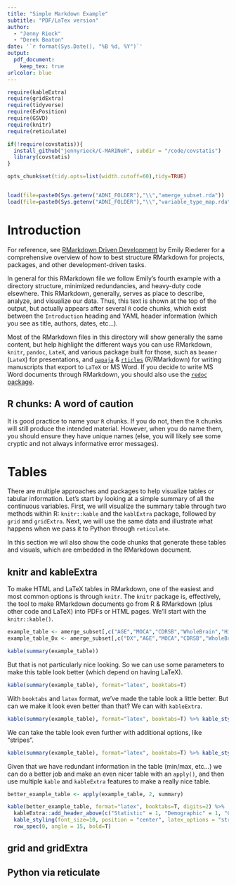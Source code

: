 ```yaml
---
title: "Simple Markdown Example"
subtitle: "PDF/LaTex version"
author: 
  - "Jenny Rieck"
  - "Derek Beaton"
date: '`r format(Sys.Date(), "%B %d, %Y")`'
output: 
  pdf_document:
    keep_tex: true
urlcolor: blue
---
```


```r

require(kableExtra)
require(gridExtra)
require(tidyverse)
require(ExPosition)
require(GSVD)
require(knitr)
require(reticulate)

if(!require(covstatis)){
  install_github("jennyrieck/C-MARINeR", subdir = "/code/covstatis")
  library(covstatis)
}

```

```r

opts_chunk$set(tidy.opts=list(width.cutoff=60),tidy=TRUE)

```

```r



```

```r

load(file=paste0(Sys.getenv("ADNI_FOLDER"),"\\","amerge_subset.rda"))
load(file=paste0(Sys.getenv("ADNI_FOLDER"),"\\","variable_type_map.rda"))

```

# Introduction

For reference, see [RMarkdown Driven Development](https://emilyriederer.netlify.com/post/rmarkdown-driven-development/) by Emily Riederer for a comprehensive overview of how to best structure RMarkdown for projects, packages, and other development-driven tasks. 

In general for this RMarkdown file we follow Emily's fourth example with a directory structure, minimized redundancies, and heavy-duty code elsewhere. This RMarkdown, generally, serves as place to describe, analyze, and visualize our data. Thus, this text is shown at the top of the output, but actually appears after several `R` code chunks, which exist between the `Introduction` heading and YAML header information (which you see as title, authors, dates, etc...).

Most of the RMarkdown files in this directory will show generally the same content, but help highlight the different ways you can use RMarkdown, `knitr`, `pandoc`, `LateX`, and various package built for those, such as `beamer` (`LateX`) for presentations, and [`papaja`](https://github.com/crsh/papaja) & [`rticles`](https://github.com/rstudio/rticles) (R/RMarkdown) for writing manuscripts that export to `LaTeX` or MS Word. If you decide to write MS Word documents through RMarkdown, you should also use the [`redoc` package](https://github.com/noamross/redoc). 

## R chunks: A word of caution

It is good practice to name your `R` chunks. If you do not, then the `R` chunks will still produce the intended material. However, when you do name them, you should ensure they have unique names (else, you will likely see some cryptic and not always informative error messages).


# Tables

There are multiple approaches and packages to help visualize tables or tabular information. Let's start by looking at a simple summary of all the continuous variables. First, we will visualize the summary table through two methods within R: `knitr::kable` and the `kablExtra` package, followed by `grid` and `gridExtra`. Next, we will use the same data and illustrate what happens when we pass it to Python through `reticulate`. 

In this section we wil also show the code chunks that generate these tables and visuals, which are embedded in the RMarkdown document. 

## knitr and kableExtra

To make HTML and LaTeX tables in RMarkdown, one of the easiest and most common options is through `knitr`. The `knitr` package is, effectively, the tool to make RMarkdown documents go from R & RMarkdown (plus other code and LaTeX) into PDFs or HTML pages. We'll start with the `knitr::kable()`.


```r

example_table <- amerge_subset[,c("AGE","MOCA","CDRSB","WholeBrain","Hippocampus","MidTemp")]
example_table_Dx <- amerge_subset[,c("DX","AGE","MOCA","CDRSB","WholeBrain","Hippocampus","MidTemp")]

```

```r

kable(summary(example_table))

```

But that is not particularly nice looking. So we can use some parameters to make this table look better (which depend on having LaTeX).


```r

kable(summary(example_table), format="latex", booktabs=T) 

```

With `booktabs` and `latex` format, we've made the table look a little better. But can we make it look even better than that? We can with `kableExtra`. 

```r

kable(summary(example_table), format="latex", booktabs=T) %>% kable_styling(font_size=10, position = "center")

```

We can take the table look even further with additional options, like "stripes".

```r

kable(summary(example_table), format="latex", booktabs=T) %>% kable_styling(font_size=10, position = "center", latex_options = "striped")

```

Given that we have redundant information in the table (min/max, etc...) we can do a better job and make an even nicer table with an `apply()`, and then use multiple `kable` and `kableExtra` features to make a really nice table.

```r

better_example_table <- apply(example_table, 2, summary)

kable(better_example_table, format="latex", booktabs=T, digits=2) %>% 
  kableExtra::add_header_above(c("Statistic" = 1, "Demographic" = 1, "Clinical" = 2, "Brain" = 3)) %>%
  kable_styling(font_size=10, position = "center", latex_options = "striped") %>%
  row_spec(0, angle = 15, bold=T)

```


## grid and gridExtra


## Python via reticulate




